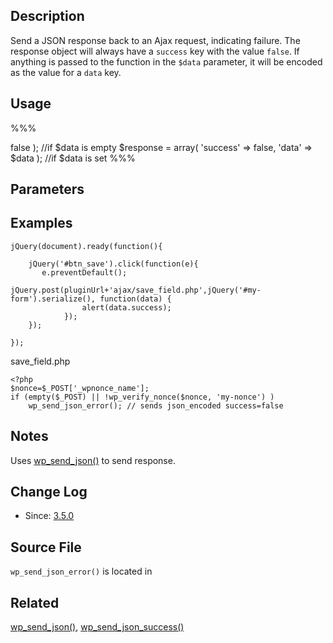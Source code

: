 == Description ==

Send a JSON response back to an Ajax request, indicating failure. The response object will always have a <tt>success</tt> key with the value <tt>false</tt>. If anything is passed to the function in the <tt>$data</tt> parameter, it will be encoded as the value for a <tt>data</tt> key.

== Usage ==
%%%<?php wp_send_json_error( $data );%%%
the response will look like (before it is encoded).
%%%
$response = array( 'success' => false );                   //if $data is empty
$response = array( 'success' => false, 'data' => $data );  //if $data is set
%%%

== Parameters ==
{{Parameter|$data|mixed|Data to encode as JSON, then print and die.|optional|null}}

== Examples ==
<pre>jQuery(document).ready(function(){

    jQuery('#btn_save').click(function(e){
       e.preventDefault();
                jQuery.post(pluginUrl+'ajax/save_field.php',jQuery('#my-form').serialize(), function(data) {                        
                alert(data.success);                
            });
    });

});
</pre>

save_field.php

<pre>
<?php
$nonce=$_POST['_wpnonce_name'];
if (empty($_POST) || !wp_verify_nonce($nonce, 'my-nonce') )
	wp_send_json_error(); // sends json_encoded success=false

</pre>

== Notes ==
Uses [[Function_Reference/wp send json|wp_send_json()]] to send response.

== Change Log ==

* Since: [[Version_3.5|3.5.0]]

== Source File ==

<tt>wp_send_json_error()</tt> is located in {{Trac|wp-includes/functions.php}}

== Related ==
[[Function_Reference/wp send json|wp_send_json()]], [[Function_Reference/wp send json success|wp_send_json_success()]]